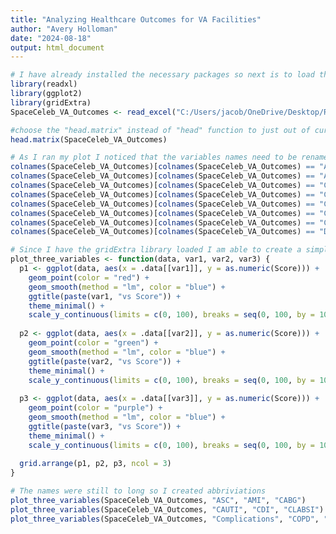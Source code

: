 ---
title: "Analyzing Healthcare Outcomes for VA Facilities"
author: "Avery Holloman"
date: "2024-08-18"
output: html_document
---

```{r}
# I have already installed the necessary packages so next is to load the libraries readxl to read in the data saved on my computer, ggplot2 for plotting and gridExtra for arranging multiple grid-based plots in a single layout instead of seperate plots
library(readxl)
library(ggplot2)
library(gridExtra)
SpaceCeleb_VA_Outcomes <- read_excel("C:/Users/jacob/OneDrive/Desktop/R Studio Projects 2024/Datasets/SpaceCeleb_VA_Outcomes.xls")
```

```{r}
#choose the "head.matrix" instead of "head" function to just out of curiosity but it does the same of showing the first few rows of the data so I can take a look at the different data types
head.matrix(SpaceCeleb_VA_Outcomes)
```
```{r}
# As I ran my plot I noticed that the variables names need to be renamed as it was causing the x and y labels to merge to the point that I could not read the data so I rename the columns to a shorter name for a few variables for easier plotting
colnames(SpaceCeleb_VA_Outcomes)[colnames(SpaceCeleb_VA_Outcomes) == "Ambulatory Surgical Center"] <- "ASC"
colnames(SpaceCeleb_VA_Outcomes)[colnames(SpaceCeleb_VA_Outcomes) == "Acute Myocardial Infarction"] <- "AMI"
colnames(SpaceCeleb_VA_Outcomes)[colnames(SpaceCeleb_VA_Outcomes) == "Coronary Artery Bypass Graft"] <- "CABG"
colnames(SpaceCeleb_VA_Outcomes)[colnames(SpaceCeleb_VA_Outcomes) == "Catheter-associated urinary tract infections"] <- "CAUTI"
colnames(SpaceCeleb_VA_Outcomes)[colnames(SpaceCeleb_VA_Outcomes) == "Clostridium difficile Infection"] <- "CDI"
colnames(SpaceCeleb_VA_Outcomes)[colnames(SpaceCeleb_VA_Outcomes) == "Central line-associated bloodstream infections"] <- "CLABSI"
colnames(SpaceCeleb_VA_Outcomes)[colnames(SpaceCeleb_VA_Outcomes) == "Chronic Obstructive Pulmonary Disease"] <- "COPD"
colnames(SpaceCeleb_VA_Outcomes)[colnames(SpaceCeleb_VA_Outcomes) == "Days or Procedure Count"] <- "Procedure Days"
```


```{r}
# Since I have the gridExtra library loaded I am able to create a simple function to plot my three variables by scaling them to size, smoothing the data and making the points on the data red for better clarity
plot_three_variables <- function(data, var1, var2, var3) {
  p1 <- ggplot(data, aes(x = .data[[var1]], y = as.numeric(Score))) +
    geom_point(color = "red") +
    geom_smooth(method = "lm", color = "blue") +
    ggtitle(paste(var1, "vs Score")) +
    theme_minimal() +
    scale_y_continuous(limits = c(0, 100), breaks = seq(0, 100, by = 10))
  
  p2 <- ggplot(data, aes(x = .data[[var2]], y = as.numeric(Score))) +
    geom_point(color = "green") +
    geom_smooth(method = "lm", color = "blue") +
    ggtitle(paste(var2, "vs Score")) +
    theme_minimal() +
    scale_y_continuous(limits = c(0, 100), breaks = seq(0, 100, by = 10))
  
  p3 <- ggplot(data, aes(x = .data[[var3]], y = as.numeric(Score))) +
    geom_point(color = "purple") +
    geom_smooth(method = "lm", color = "blue") +
    ggtitle(paste(var3, "vs Score")) +
    theme_minimal() +
    scale_y_continuous(limits = c(0, 100), breaks = seq(0, 100, by = 10))
  
  grid.arrange(p1, p2, p3, ncol = 3)
}

# The names were still to long so I created abbriviations 
plot_three_variables(SpaceCeleb_VA_Outcomes, "ASC", "AMI", "CABG")
plot_three_variables(SpaceCeleb_VA_Outcomes, "CAUTI", "CDI", "CLABSI")
plot_three_variables(SpaceCeleb_VA_Outcomes, "Complications", "COPD", "Procedure Days")

```